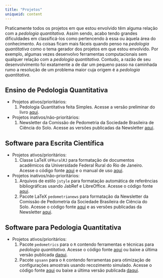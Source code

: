 ```yaml
---
title: "Projetos"
uniqueid: content
---
```


Praticamente todos os projetos em que estou envolvido têm alguma relação com a *pedologia quantitativa*. 
Assim sendo, acabo tendo grandes dificuldades em classificá-los como pertencendo à essa ou àquela área do 
conhecimento. As coisas ficam mais fáceis quando penso na *pedologia quantitativa* como o tema gerador dos 
projetos em que estou envolvido. Por exemplo, algumas vezes desenvolvo ferramentas computacionais sem qualquer 
relação com a *pedologia quantitativa*. Contudo, a razão de seu desenvolvimento foi exatamente a de dar um
pequeno passo na caminhada rumo a resolução de um problema maior cuja origem é a *pedologia quantitativa*.

## Ensino de Pedologia Quantitativa

* Projetos ativos/prioritários:
    1. Pedologia Quantitativa feita Simples. Acesse a versão preliminar do livro 
       [aqui](http://samuel-rosa.github.io/pedologia-quantitativa/_book/).

* Projetos inativos/não-prioritários:
    1. Newsletter da Comissão de Pedometria da Sociedade Brasileira de Ciência do Solo. Acesse as versões
       publicadas da Newsletter [aqui](https://github.com/samuel-rosa/pedometria).

## Software para Escrita Científica

* Projetos ativos/prioritários:
    1. Classe LaTeX `UFRuralRJ` para formatação de documentos acadêmicos da Universidade Federal Rural do Rio 
       de Janeiro. Acesse o código fonte [aqui](https://github.com/samuel-rosa/UFRuralRJ) e o manual de uso 
       [aqui](http://samuel-rosa.github.io/UFRuralRJ/_book/).

* Projetos inativos/não-prioritários:
    1. Arquivos de estilo `jstyle` para formatação automática de referências bibliográficas usando JabRef e
       LibreOffice. Acesse o código fonte [aqui](https://github.com/samuel-rosa/RefBib).
    2. Pacote LaTeX `pedometrianews` para formatação da Newsletter da Comissão de Pedometria da Sociedade 
       Brasileira de Ciência do Solo. Acesse o código fonte [aqui](https://github.com/samuel-rosa/pedometrianews)
       e as versões publicadas da Newsletter [aqui](https://github.com/samuel-rosa/pedometria).

## Software para Pedologia Quantitativa

* Projetos ativos/prioritários:
    1. Pacote `pedometrics` para o `R` contendo ferramentas e técnicas para *pedologia quantitativa*. 
       Acesse o código fonte [aqui](https://github.com/samuel-rosa/pedometrics) ou baixe a última versão
       publicada [daqui](https://cran.r-project.org/web/packages/pedometrics/).
    2. Pacote `spsann` para o `R` contendo ferramentas para otimização de configurações amostrais usando 
       recozimento simulado. Acesse o código fonte [aqui](https://github.com/samuel-rosa/spsann) ou baixe a
       última versão publicada [daqui](https://cran.r-project.org/web/packages/spsann/).
